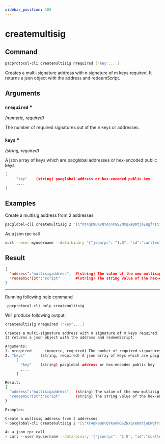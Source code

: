 ```yaml
---
sidebar_position: 100
---
```


# createmultisig
## Command

```bash
pacprotocol-cli createmultisig nrequired ["key",...]
```

Creates a multi-signature address with n signature of m keys required.
It returns a json object with the address and redeemScript.



## Arguments

### `nrequired` <span class='asterisk'>*</span>
*(numeric, required)*

The number of required signatures out of the n keys or addresses.


### `keys` <span class='asterisk'>*</span>
*(string, required)*

A json array of keys which are pacglobal addresses or hex-encoded public keys
     

```json
[
     "key"    (string) pacglobal address or hex-encoded public key
     ,...
]
```




## Examples


Create a multisig address from 2 addresses

```bash
pacglobal-cli createmultisig 2 "[\"Xt4qk9uKvQYAonVGSZNXqxeDmtjaEWgfrs\",\"XoSoWQkpgLpppPoyyzbUFh1fq2RBvW6UK1\"]"
```



As a json rpc call

```bash
curl --user myusername --data-binary '{"jsonrpc": "1.0", "id":"curltest", "method": "createmultisig", "params": [2, "[\"Xt4qk9uKvQYAonVGSZNXqxeDmtjaEWgfrs\",\"XoSoWQkpgLpppPoyyzbUFh1fq2RBvW6UK1\"]"] }' -H 'content-type: text/plain;' http://127.0.0.1:1111/
```
## Result
```json
{
  "address":"multisigaddress",  #(string) The value of the new multisig address.
  "redeemScript":"script"       #(string) The string value of the hex-encoded redemption script.
}
```


___

Running following help command
```bash
 pacprotocol-cli help createmultisig
```
Will produce following output:


```bash
createmultisig nrequired ["key",...]

Creates a multi-signature address with n signature of m keys required.
It returns a json object with the address and redeemScript.

Arguments:
1. nrequired      (numeric, required) The number of required signatures out of the n keys or addresses.
2. "keys"       (string, required) A json array of keys which are pacglobal addresses or hex-encoded public keys
     [
       "key"    (string) pacglobal address or hex-encoded public key
       ,...
     ]

Result:
{
  "address":"multisigaddress",  (string) The value of the new multisig address.
  "redeemScript":"script"       (string) The string value of the hex-encoded redemption script.
}

Examples:

Create a multisig address from 2 addresses
> pacglobal-cli createmultisig 2 "[\"Xt4qk9uKvQYAonVGSZNXqxeDmtjaEWgfrs\",\"XoSoWQkpgLpppPoyyzbUFh1fq2RBvW6UK1\"]"

As a json rpc call
> curl --user myusername --data-binary '{"jsonrpc": "1.0", "id":"curltest", "method": "createmultisig", "params": [2, "[\"Xt4qk9uKvQYAonVGSZNXqxeDmtjaEWgfrs\",\"XoSoWQkpgLpppPoyyzbUFh1fq2RBvW6UK1\"]"] }' -H 'content-type: text/plain;' http://127.0.0.1:1111/

```

